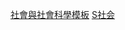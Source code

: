 {{template category
| description = 與社會及[[社會科學|社會科學]]相關的[[Wikipedia:信息框模板|信息框模板]]
}}

[[Category:社會與社會科學模板|]]
[[Category:信息框模板|S社会]]